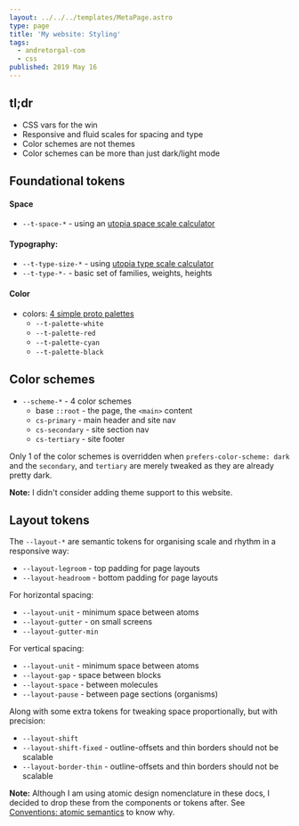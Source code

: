 ```yaml
---
layout: ../../../templates/MetaPage.astro
type: page
title: 'My website: Styling'
tags:
  - andretorgal-com
  - css
published: 2019 May 16
---
```


## tl;dr

- CSS vars for the win
- Responsive and fluid scales for spacing and type
- Color schemes are not themes
- Color schemes can be more than just dark/light mode

## Foundational tokens

#### Space

- `--t-space-*` - using an [utopia space scale calculator](https://utopia.fyi/space/calculator/)

#### Typography:

- `--t-type-size-*` - using [utopia type scale calculator](https://utopia.fyi/type/calculator)
- `--t-type-*-` - basic set of families, weights, heights

#### Color

- colors: [4 simple proto palettes](/meta/docs/colour)
  - `--t-palette-white`
  - `--t-palette-red`
  - `--t-palette-cyan`
  - `--t-palette-black`

## Color schemes

- `--scheme-*` - 4 color schemes
  - base `::root` - the page, the `<main>` content
  - `cs-primary` - main header and site nav
  - `cs-secondary` - site section nav
  - `cs-tertiary` - site footer

Only 1 of the color schemes is overridden when `prefers-color-scheme: dark` and the `secondary`, and `tertiary` are merely tweaked as they are already pretty dark.

**Note:** I didn't consider adding theme support to this website.

## Layout tokens

The `--layout-*` are semantic tokens for organising scale and rhythm in a responsive way:

- `--layout-legroom` - top padding for page layouts
- `--layout-headroom` - bottom padding for page layouts

For horizontal spacing:

- `--layout-unit` - minimum space between atoms
- `--layout-gutter` - on small screens
- `--layout-gutter-min`

For vertical spacing:

- `--layout-unit` - minimum space between atoms
- `--layout-gap` - space between blocks
- `--layout-space` - between molecules
- `--layout-pause` - between page sections (organisms)

Along with some extra tokens for tweaking space proportionally, but with precision:

- `--layout-shift`
- `--layout-shift-fixed` - outline-offsets and thin borders should not be scalable
- `--layout-border-thin` - outline-offsets and thin borders should not be scalable

**Note:** Although I am using atomic design nomenclature in these docs, I decided to drop these from the components or tokens after. See [Conventions: atomic semantics](/meta/records/rejected/conventions-structure-atomic-semantics) to know why.
